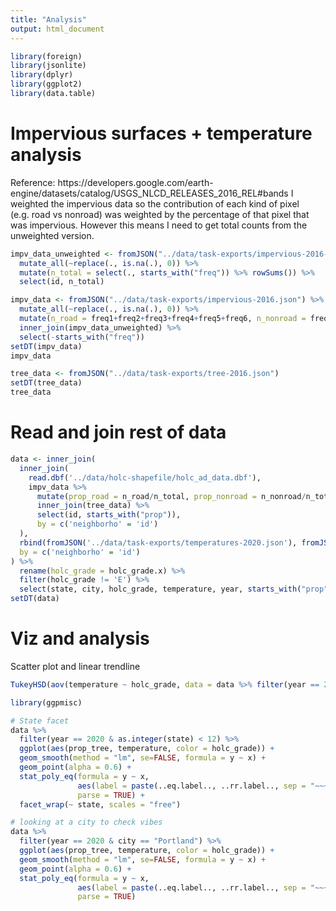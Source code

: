 ```yaml
---
title: "Analysis"
output: html_document
---
```


```r
library(foreign)
library(jsonlite)
library(dplyr)
library(ggplot2)
library(data.table)
```

# Impervious surfaces + temperature analysis

Reference: https://developers.google.com/earth-engine/datasets/catalog/USGS_NLCD_RELEASES_2016_REL#bands
I weighted the impervious data so the contribution of each kind of pixel (e.g. road vs nonroad) was weighted by the percentage of that pixel that was impervious. However this means I need to get total counts from the unweighted version.
```r
impv_data_unweighted <- fromJSON("../data/task-exports/impervious-2016-unweighted.json") %>% 
  mutate_all(~replace(., is.na(.), 0)) %>% 
  mutate(n_total = select(., starts_with("freq")) %>% rowSums()) %>% 
  select(id, n_total)

impv_data <- fromJSON("../data/task-exports/impervious-2016.json") %>% 
  mutate_all(~replace(., is.na(.), 0)) %>% 
  mutate(n_road = freq1+freq2+freq3+freq4+freq5+freq6, n_nonroad = freq9+freq10, n_energy = freq11) %>% 
  inner_join(impv_data_unweighted) %>% 
  select(-starts_with("freq"))
setDT(impv_data)
impv_data
```

```r
tree_data <- fromJSON("../data/task-exports/tree-2016.json")
setDT(tree_data)
tree_data
```


# Read and join rest of data
```r
data <- inner_join(
  inner_join(
    read.dbf('../data/holc-shapefile/holc_ad_data.dbf'),
    impv_data %>% 
      mutate(prop_road = n_road/n_total, prop_nonroad = n_nonroad/n_total, prop_imp = prop_road+prop_nonroad) %>% 
      inner_join(tree_data) %>% 
      select(id, starts_with("prop")),
      by = c('neighborho' = 'id')
  ),
  rbind(fromJSON('../data/task-exports/temperatures-2020.json'), fromJSON('../data/task-exports/temperatures-2000.json'), fromJSON('../data/task-exports/temperatures-2000.json')),
  by = c('neighborho' = 'id')
) %>% 
  rename(holc_grade = holc_grade.x) %>% 
  filter(holc_grade != 'E') %>% 
  select(state, city, holc_grade, temperature, year, starts_with("prop"))
setDT(data)
```

# Viz and analysis

Scatter plot and linear trendline
```r
TukeyHSD(aov(temperature ~ holc_grade, data = data %>% filter(year == 2020)))
```

```r
library(ggpmisc)

# State facet
data %>% 
  filter(year == 2020 & as.integer(state) < 12) %>% 
  ggplot(aes(prop_tree, temperature, color = holc_grade)) +
  geom_smooth(method = "lm", se=FALSE, formula = y ~ x) +
  geom_point(alpha = 0.6) +
  stat_poly_eq(formula = y ~ x, 
               aes(label = paste(..eq.label.., ..rr.label.., sep = "~~~")), 
               parse = TRUE) +
  facet_wrap(~ state, scales = "free")

# looking at a city to check vibes
data %>% 
  filter(year == 2020 & city == "Portland") %>% 
  ggplot(aes(prop_tree, temperature, color = holc_grade)) +
  geom_smooth(method = "lm", se=FALSE, formula = y ~ x) +
  geom_point(alpha = 0.6) +
  stat_poly_eq(formula = y ~ x, 
               aes(label = paste(..eq.label.., ..rr.label.., sep = "~~~")), 
               parse = TRUE)
```







